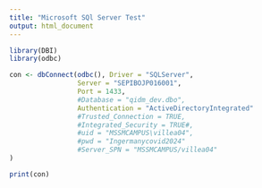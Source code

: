---
title: "Microsoft SQl Server Test"
output: html_document
---

```{r setup}
library(DBI)
library(odbc)

con <- dbConnect(odbc(), Driver = "SQLServer",
                 Server = "SEPIBOJP016001",
                 Port = 1433,
                 #Database = "qidm_dev.dbo",
                 Authentication = "ActiveDirectoryIntegrated"
                 #Trusted_Connection = TRUE,
                 #Integrated_Security = TRUE#,
                 #uid = "MSSMCAMPUS\villea04",
                 #pwd = "Ingermanycovid2024"
                 #Server_SPN = "MSSMCAMPUS/villea04"
)

print(con)







```

